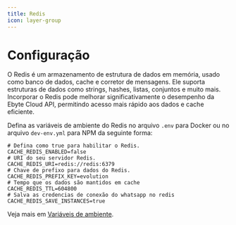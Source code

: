 ```yaml
---
title: Redis
icon: layer-group
---
```


# Configuração

O Redis é um armazenamento de estrutura de dados em memória, usado como banco de dados, cache e corretor de mensagens. Ele suporta estruturas de dados como strings, hashes, listas, conjuntos e muito mais. Incorporar o Redis pode melhorar significativamente o desempenho da Ebyte Cloud API, permitindo acesso mais rápido aos dados e cache eficiente.

Defina as variáveis de ambiente do Redis no arquivo `.env` para Docker ou no arquivo `dev-env.yml` para NPM da seguinte forma:

~~~ shell
# Defina como true para habilitar o Redis.
CACHE_REDIS_ENABLED=false
# URI do seu servidor Redis.
CACHE_REDIS_URI=redis://redis:6379
# Chave de prefixo para dados do Redis.
CACHE_REDIS_PREFIX_KEY=evolution
# Tempo que os dados são mantidos em cache
CACHE_REDIS_TTL=604800
# Salva as credencias de conexão do whatsapp no redis
CACHE_REDIS_SAVE_INSTANCES=true
~~~
Veja mais em [Variáveis de ambiente](/pt/env#redis).